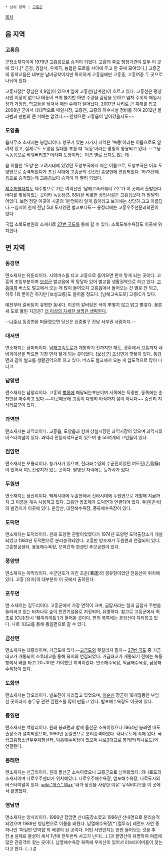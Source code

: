  * 상위 항목 : [[고흥군]]

[[목차]]

== 읍 지역 ==
=== 고흥읍 ===
군청소재지이며 1979년 고흥읍으로 승격이 되었다. 고흥의 주요 행정기관이 모두 이 곳에 있다.[* 군청, 경찰서, 우체국, 농협은 도로를 사이에 두고 한 곳에 모여있다.] 고흥군의 중학교들은 대부분 남녀공학이지만 특이하게 고흥읍에만 고흥중, 고흥여중 두 곳으로 나뉘어 있다.

고흥시장[* 장날은 4,9일]이 있으며 옆에 고흥천(남계천)이 흐르고 있다. 고흥천은 평상시엔 이상이 없으나 태풍이 크게 불기만 하면 수량을 감당을 못하고 넘쳐 주위의 매일시장과 가정집, 학교들을 덮쳐서 매번 수해가 일어났다. 2007년 나리로 큰 피해를 입고 2008년 군에서 대대적으로 매일시장, 고흥천, 고흥의 하수시설 정비를 하여 2012년 볼라벤과 덴빈의 큰 피해는 없었다.~~안했으면 고흥읍이 날아갔을지도~~

=== 도양읍 ===
읍사무소 소재지는 봉암리이다. 항구가 있는 시가지 지역은 '녹동'이라는 이름으로도 알려져 있고, 실제로도 도양읍 일대를 부를 때 '녹동'이라는 명칭이 통용되고 있다. --그냥 녹동읍으로 바꿔버리죠? 어차피 도양이라는 이름 별로 쓰지도 않는데--

읍 이름인 '도양'은 고려시대에 있었던 도양부곡에서 따온 이름으로, 도양부곡은 이후 도양현으로 승격되었다가 조선 시대에 고흥군의 전신인 흥양현에 편입되었다. 1973년에 읍으로 승격했는데 고흥읍보다 승격이 더 빨리 되었다. 

[[제주특별자치도]] 제주항으로 가는 여객선인 '남해고속카훼리 7호'가 이 곳에서 출발한다. 바다를 맞닿아있는 곳이라 녹동장(3, 8일)을 비롯한 상업시설은 고흥읍보다 더 발달되어있다. 보면 정말 이곳이 시골의 1만명짜리 일개 읍이라고 보기에는 상당히 크고 아름답다.--심지어 한때 전남 5대 도시였던 벌교보다도-- 용정리에는 고흥우주천문과학관이 있다.

국립 소록도병원의 소재지로 [[27번 국도]]를 통해 갈 수 있다. 소록도해수욕장도 이곳에 위치한다.

== 면 지역 ==
=== 동강면 ===
면소재지는 유둔리이다. 시외버스를 타고 고흥으로 들어오면 먼저 닿게 되는 곳이다. 고흥의 초입부분이며 [[보성군]] 벌교읍에 딱 맞닿아 있어 벌교를 생활권역으로 하고 있다. [[고흥여객]] 버스도 벌교에서 오는 게 많이 들어오지 고흥읍에서 들어오는 건 별로 안 되고, 하루 1회 뿐이긴 하지만 [보성교통]도 들어올 정도다. [남해고속도로] 고흥IC가 있다.

예전부터 갈비탕이 유명한 동네다. 이곳의 갈비탕은 색이 뿌옇지 않고 맑고 뻘겋다. 물론 새 도로 뚫린 지금은? [[더 이상의 자세한 설명은 생략한다]].

--[[나주시]] 동강면을 떠올렸으면 당신은 십중팔구 전남 서부권 사람이다.--

=== 대서면 ===
면소재지는 금마리이다. [[남해고속도로]]가 개통하기 전까지만 해도, 광주에서 고흥까지 내비게이션을 찍으면 가장 먼저 닿게 되는 곳이었다. [보성군] 조성면과 맞닿아 있다. 동강면과 같이 벌교를 생활권역으로 하고 있다. 버스도 벌교에서 오는 게 압도적으로 많이 다니고.

=== 남양면 ===
면소재지는 남양리이다. 고흥의 [[병]][[목]]에 해당되는부분이며 서쪽에는 득량만, 동쪽에는 순천만을 마주하고 있다.~~이곳때문에 고흥이 다행히 아직까지 섬이 아니다~~ 중산리 지석리묘군이 있다.

=== 과역면 ===
면소재지는 과역리이다. 고흥읍, 도양읍과 함께 상설시장인 과역시장이 있으며 과역시외버스터미널이 있다. 과역리 민등지석묘군이 있으며 총 50여개의 고인돌이 있다.

=== 점암면 ===
면소재지는 모룡리이다. 능가사가 있으며, 전라좌수영의 수군진이었던 여도진(呂島鎭)이 있어서 여도진성지가 있는 곳이다. 팔영산 자락에는 능가사가 있다.

=== 두원면 ===
면소재지는 용산리이다. 백제시대에 두흘현에서 신라시대에 두원현으로 개칭해 지금까지 그 이름을 계속 사용하고 있다. 고흥만 방조제가 도덕면과 연결되어 있다. 두원[운석]의 발견지가 이곳에 있다. 운암산, 대전해수욕장, 풍류해수욕장이 있다.

=== 도덕면 ===
면소재지는 도덕리이다. 원래 도양면 관할이었였다가 1974년 도양면 도덕출장소가 개설되었고 1983년 도덕면으로 분리승격되었다. 고흥만 방조제가 두원면과 연결되어 있다. 고흥항공센터, 용동해수욕장, 오마간척 한센인 추모공원이 있다.

=== 풍양면 ===
면소재지는 야막리이다. 수군만호가 지킨 조운(漕運)의 경유항이었던 천등산이 위치해있다. 고흥 [유자]의 대부분이 이 곳에서 출하된다.

=== 포두면 ===
면 소재지는 길두리이다. 고흥군에서 가장 면적이 크며, 금탑사라는 절과 금탑사 주변을 둘러싸고 있는 비자나무 숲이 천연기념물로 지정되어, 유명하다. 참고로 고흥군에서 최초로 [CU](당시 '훼미리마트')가 들어온 곳이다. 면의 북쪽에는 운암산이 자리잡고 있다. 나로 1대교를 통해 동일면으로 갈 수 있다.

=== 금산면 ===
면소재지는 대흥리이며, 거금도에 있다.--[[완도군|고금도]]와 헷갈리지 말자-- [[27번 국도]] 중 거금대교가 개통되어 소록대교를 통해 육지와 연결되었다. 거금대교가 개통되기 전에는 녹동항에서 배를 타고 20~30분 가야했던 지역이었다. 연소해수욕장, 익금해수욕장, 금장해수욕장이 있다.

=== 도화면 ===
면소재지는 당오리이다. 발포진이 자리잡고 있었으며, [[이순신]] 장군이 18개월동안 부임한 곳이라서 충무공 관련 컨텐츠를 많이 만들고 있다. 발포해수욕장도 이곳에 있다.

=== 동일면 ===
면소재지는 백양리이다. 원래 봉래면과 함께 돌산군 소속이였으나 1964년 봉래면 내도출장소가 설치되었으며, 1990년 동일면으로 분리승격하였다. 내나로도에 속해 있다. 국립고흥청소년우주체험센터, 덕흥해수욕장이 있으며 나로2대교로 봉래면(외나로도)와 연결된다.

=== 봉래면 ===
면소재지는 신금리이다. 원래 돌산군 소속이였으나 고흥군으로 넘어왔었다. 외나로도의 소재지이며 나로우주센터가 위치해있다. 나로우주해수욕장, 염포해수욕장, 나로도시외버스터미널이 있다. [[wiki:"왁스" Wax]] '내가 당신을 사랑한 이유' 뮤직비디오를 이 곳에서 촬영했다.

=== 영남면 ===
면소재지는 양사리이다. 1966년 점암면 산내출장소였고 1986년 산내면으로 분리승격되었으며 1989년 영남면으로 이름을 바꿨다. 남열해수욕장[* [컬투쇼] 레전드 사연 중 하나인 '마길만 민박집'의 배경이 된 곳이다. 어떤 사연인지는 한번 들어보는 것을 추천.[http://nbbs3.sbs.co.kr/index.jsp?cmd=read&code=tb_cult0605&top_index=&field=title&keyword=%B8%B6%B1%E6%B8%B8&category=&star=&no=274&page_no=1 #] 실제로 물살이 세서 1년에 한두번씩 사고가 난다(…).]과 팔영산이 유명하여 여름에 많은 관광객이 찾는 곳이다. 남열해수욕장 북쪽에 우미산이 있어서 러브라이버들이 찾는다고 한다. (…) [http://bbs2.ruliweb.daum.net/gaia/do/ruliweb/family/3555/read?articleId=2023270&bbsId=G006&searchKey=subjectNcontent&itemId=552&sortKey=depth&searchValue=%EC%9A%B0%EB%AF%B8%EC%82%B0&pageIndex=1 #]
